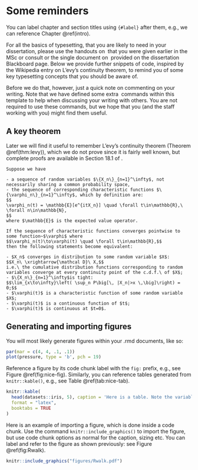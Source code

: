# Some reminders {#reminders}

You can label chapter and section titles using `{#label}` after them, e.g., we can reference Chapter \@ref(intro). 

For all the basics of typesetting, that you are likely to need in your dissertation, please use the handouts on \LaTeX\ that you were given earlier in the MSc or consult or the single document on \LaTeX\ provided on the dissertation Blackboard page.  Below we provide further snippets of code, inspired by the Wikipedia entry on L'evy's continuity theorem, to remind you of some key typesetting concepts that you should be aware of.

Before we do that, however, just a quick note on commenting on your writing. Note that we have defined some extra \LaTeX\ commands within this template to help when discussing your writing with others. You are not required to use these commands, but we hope that you (and the staff working with you) might find them useful. 
\supcomment{This is a comment on the student's work by the supervisor.}
\DSWcomment{This is a comment on the student's work by the DSW.}
\studentcomment{This is a query related to the above comment.}

## A key theorem 

Later we will find it useful to remember L'evy's continuity theorem (Theorem \@ref(thm:levy)), which we do not prove since it is fairly well known, but complete proofs are available in Section 18.1 of .

```theorem
Suppose we have

- a sequence of random variables $\{X_n\}_{n=1}^\infty$, not necessarily sharing a common probability space,
- the sequence of corresponding characteristic functions $\{\varphi_n\}_{n=1}^\infty$, which by definition are:
$$
\varphi_n(t) = \mathbb{E}[e^{itX_n}] \quad \forall t\in\mathbb{R},\ \forall n\in\mathbb{N},
$$
where $\mathbb{E}$ is the expected value operator.

If the sequence of characteristic functions converges pointwise to some function~$\varphi$ where
$$\varphi_n(t)\to\varphi(t) \quad \forall t\in\mathbb{R},$$
then the following statements become equivalent:

- $X_n$ converges in distribution to some random variable $X$:
$$X_n\ \xrightarrow{\mathcal D}\ X,$$
i.e.\ the cumulative distribution functions corresponding to random variables converge at every continuity point of the c.d.f.\ of $X$;
- $\{X_n\}_{n=1}^\infty$is tight: 
$$\lim_{x\to\infty}\left( \sup_n P\big[\, |X_n|>x \,\big]\right) = 0;$$
- $\varphi(t)$ is a characteristic function of some random variable $X$;
- $\varphi(t)$ is a continuous function of $t$;
- $\varphi(t)$ is continuous at $t=0$.

```
 
## Generating and importing figures 

You will most likely generate figures within your .rmd documents, like so:

```r
par(mar = c(4, 4, .1, .1))
plot(pressure, type = 'b', pch = 19)
```

Reference a figure by its code chunk label with the `fig:` prefix, e.g., see Figure \@ref(fig:nice-fig). Similarly, you can reference tables generated from `knitr::kable()`, e.g., see Table \@ref(tab:nice-tab). 

```r
knitr::kable(
  head(datasets::iris, 5), caption = 'Here is a table. Note the variable names in the column headings. You must not do this in your dissertation. Please also remember the Caption Test from the EDA with R lelcture notes; it is as relevant for tables as for plots.', 
  format = "latex",
  booktabs = TRUE
)
```

Here is an example of importing a figure, which is done inside a code chunk. Use the command `knitr::include_graphics()` to import the figure, but use code chunk options as normal for the caption, sizing etc. You can label and refer to the figure as shown previously: see Figure \@ref(fig:Rwalk).

```r
knitr::include_graphics("figures/Rwalk.pdf")
```



